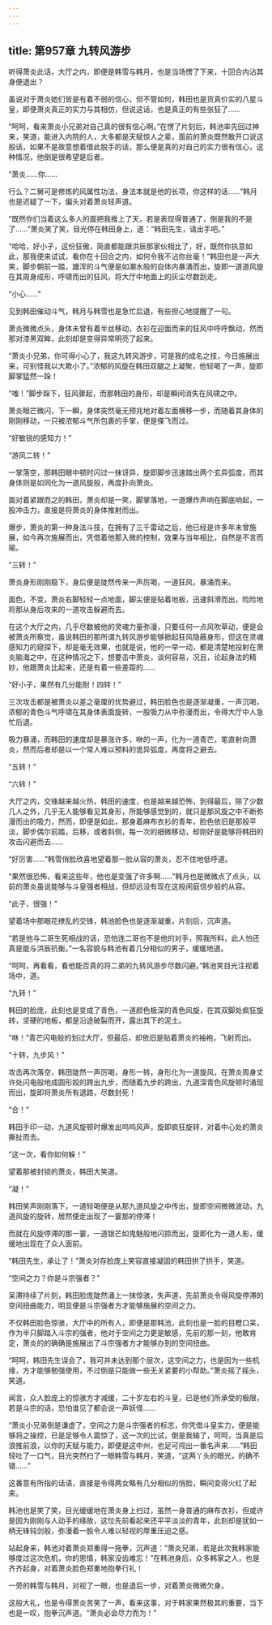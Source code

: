 ```yaml
---
---
---
```

title: 第957章 九转风游步
---



听得萧炎此话，大厅之内，即便是韩雪与韩月，也是当场愣了下来，十回合内沾其身便退出？

虽说对于萧炎她们皆是有着不弱的信心，但不管如何，韩田也是货真价实的八星斗皇，即便萧炎真正的实力与其相仿，但说这话，也是真正的有些张狂了……

“呵呵，看来萧炎小兄弟对自己真的很有信心啊。”在愣了片刻后，韩池率先回过神来，笑道，能进入内院的人，大多都是天赋惊人之辈，面前的萧炎既然敢开口说这般话，如果不是故意想着借此脱手的话，那么便是真的对自己的实力很有信心，这种情况，他倒是很希望是后者。

“萧炎……你……

行么？二舅可是修炼的风属性功法，身法本就是他的长项，你这样的话……”韩月也是迟疑了一下，偏头对着萧炎轻声道。

“既然你们当着这么多人的面把我推上了天，若是表现得普通了，倒是我的不是了……”萧炎笑了笑，目光停在韩田身上，道：“韩田先生，请出手吧。”

“哈哈，好小子，这份狂傲，简直都能跟洪辰那家伙相比了，好，既然你执意如此，那我便来试试，看你在十回合之内，如何令我不沾你丝毫！”韩田也是一声大笑，脚步朝前一踏，雄浑的斗气便是如潮水般的自体内暴涌而出，旋即一道道风旋在其周身成形，呼啸而出的狂风，将大厅中地面上的灰尘尽数刮走。

“小心……”

见到韩田催动斗气，韩月与韩雪也是急忙后退，有些担心地提醒了一句。

萧炎微微点头，身体未曾有着半丝移动，衣衫在迎面而来的狂风中呼呼飘动，然而那对漆黑双眸，此刻却是变得异常明亮了起来。

“萧炎小兄弟，你可得小心了，我这九转风游步，可是我的成名之技，今日施展出来，可别怪我以大欺小了。”浓郁的风旋在韩田双腿之上凝聚，他轻喝了一声，旋即脚掌猛然一跺！

“嗤！”脚步跺下，狂风骤起，而那韩田的身形，却是瞬间消失在风啸之中。

萧炎眼芒微闪，下一瞬，身体突然毫无预兆地对着左面横移一步，而随着其身体的刚刚移动，一只被浓郁斗气所包裹的手掌，便是搽飞而过。

“好敏锐的感知力！”

“游风二转！”

一掌落空，那韩田眼中顿时闪过一抹讶异，旋即脚步迅速踏出两个玄异弧度，而其身体则是如同化为一道风旋般，再度扑向萧炎。

面对着紧跟而之的韩田，萧炎却是一笑，脚掌落地，一道爆炸声响在脚底响起，一股冲击力，直接是将萧炎的身体推射而出。

爆步，萧炎的第一种身法斗技，在拥有了三千雷动之后，他已经是许多年未曾施展，如今再次施展而出，凭借着他那入微的控制，效果与当年相比，自然是不言而喻。

“三转！”

萧炎身形刚刚稳下，身后便是陡然传来一声厉喝，一道狂风，暴涌而来。

面色，不变，萧炎右脚轻轻一点地面，脚尖便是贴着地板，迅速斜滑而出，险险地将那从身后攻来的一道攻击躲避而去。

在这个大厅之内，几乎尽数被他的灵魂力量弥漫，只要任何一点风吹草动，便是会被萧炎所察觉，虽说韩田的那所谓九转风游步能够掀起狂风隐蔽身形，但这在灵魂感知力的窥探下，却是毫无效果，也就是说，他的一举一动，都是清楚地投射在萧炎脑海之中，在这种情况之下，想要击中萧炎，谈何容易，况且，论起身法的精妙，他跟萧炎比起来，还是有着一些差距的……

“好小子，果然有几分能耐！四转！”

三次攻击都是被萧炎以差之毫厘的优势避过，韩田脸色也是逐渐凝重，一声沉喝，浓郁的青色斗气呼啸在其身体表面旋转，一股吸力从中弥漫而出，令得大厅中人急忙后退。

吸力暴涌，而韩田的速度却是暴涨许多，咻的一声，化为一道青芒，笔直射向萧炎，然而后者却是以一个常人难以预料的诡异弧度，再度将之避去。

“五转！”

“六转！”

大厅之内，交锋越来越火热，韩田的速度，也是越来越恐怖，到得最后，除了少数几人之外，几乎无人能够看见其身形，所能够感觉到的，就只是那风旋之中不断弥漫而出的吸力，然而，即便是如此，那身着麻布衣衫的青年，脸色依旧是那般平淡，脚步偶尔前踏，后移，或者斜侧，每一次的细微移动，却刚好是能够将韩田的攻击闪避而去……

“好厉害……”韩雪俏脸欣喜地望着那一脸从容的萧炎，忍不住地低呼道。

“果然很恐怖，看来这些年，他也是变强了许多啊……”韩月也是微微点了点头，以前的萧炎虽说能够与斗皇强者相战，但却远没有现在这般闲庭信步般的从容。

“此子，很强！”

望着场中那眼花缭乱的交锋，韩池脸色也是逐渐凝重，片刻后，沉声道。

“若是他与二哥生死相战的话，恐怕连二哥也不是他的对手，照我所料，此人怕还真是能与洪辰抗衡。”一名容貌与韩池有着几分相似的男子，缓缓地道。

“呵呵，再看看，看他能否真的将二弟的九转风游步尽数闪避。”韩池笑目光注视着场中，道。

“九转！”

韩田的脸庞，此刻也是变成了青色，一道颜色极深的青色风旋，在其双脚处疯狂旋转，坚硬的地板，都是沿途破裂而开，露出其下的泥土。

“咻！”青芒闪电般的划过大厅，但最后，却依旧是贴着萧炎的袖袍，飞射而出。

“十转，九步风！”

攻击再次落空，韩田陡然一声厉喝，身形一转，身形化为一道旋风，在萧炎周身丈许处闪电般地成圆形姣的跨出九步，而随着九步的跨出，九道深青色风旋顿时涌现而出，旋即将萧炎所有退路，尽数封死！

“合！”

韩田手印一动，九道风旋顿时爆发出呜呜风声，旋即疯狂旋转，对着中心处的萧炎撕扯而去。

“这一次，看你如何躲！”

望着那被封锁的萧炎，韩田大笑道。

“凝！”

韩田笑声刚刚落下，一道轻喝便是从那九道风旋之中传出，旋即空间微微波动，九道风旋的旋转，居然便走出现了一霎那的停滞！

而就在风旋停滞的那一霎，一道银芒如鬼魅般地闪掠而出，旋即化为一道人影，缓缓地出现在了众人面前。

“韩田先生，承让了！”萧炎对存脸庞上笑容直接凝固的韩田拱了拱手，笑道。

“空间之力？你是斗宗强者？”

呆滞持续了片刻，韩田脸庞陡然涌上一抹惊骇，失声道，先前萧炎令得风旋停滞的空间扭曲能力，明显便是斗宗强者方才能够施展的空间之力。

不仅韩田脸色惊骇，大厅中的所有人，即便是那韩池，此刻也是一脸的目瞪口呆，作为半只脚踏入斗宗的强者，他对于空间之力更是敏感，先前的那一刻，他敢肯定，萧炎的的确确是施展出了斗宗强者方才能够办到的空间扭曲。

“呵呵，韩田先生误会了，我可并未达到那个层次，这空间之力，也是因为一些机缘，方才能够勉强使用，不过倒是只能做一些无关紧要的小帮助。”萧炎摇了摇头，笑道。

闻言，众人脸庞上的惊骇方才减缓，二十岁左右的斗皇，已是他们所承受的极限，若是斗宗的话，恐怕谁见了都会说一声妖怪……

“萧炎小兄弟倒是谦虚了，空间之力是斗宗强者的标志，你凭借斗皇实力，便是能够将之操控，已是足够令人震惊了，这一次的比试，倒是我输了，呵呵，当真是后浪推前浪，以你的天赋与能力，即便是这中州，也足可闯出一番名声来……”韩田轻吐了一口气，目光突然扫了一眼韩雪与韩月，笑道，“这两丫头的眼光，的确不错……”

这番意有所指的话语，直接是令得两女略有几分相似的俏脸，瞬间变得火红了起来。

韩池也是笑了笑，目光缓缓地在萧炎身上扫过，虽然一身普通的麻布衣衫，但或许是因为刚刚与人动手的缘故，这位先前看起来还平平淡淡的青年，此刻却是犹如一柄无锋钝剑般，弥漫着一股令人难以轻视的厚重压迫之感。

站起身来，韩池对着萧炎郑重得一拖拳，沉声道：“萧炎兄弟，若是此次我韩家能够度过这次危机，你的恩情，韩家没齿难忘！”在韩池身后，众多韩家之人，也是齐齐起身，对着萧炎脸色郑重地抱拳行礼！

一旁的韩雪与韩月，对视了一眼，也是退后一步，对着萧炎微微欠身。

这般大礼，也是令得萧炎苦笑了一声，看来这事，对于韩家果然极其的重要，当下也是一叹，抱拳沉声道。“萧炎必会尽力而为！”